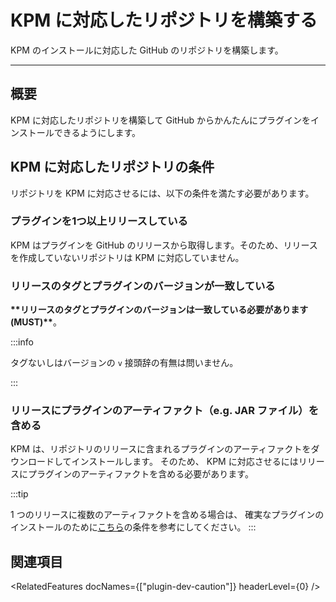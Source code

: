 
# KPM に対応したリポジトリを構築する

KPM のインストールに対応した GitHub のリポジトリを構築します。

---

## 概要

KPM に対応したリポジトリを構築して GitHub からかんたんにプラグインをインストールできるようにします。

## KPM に対応したリポジトリの条件

リポジトリを KPM に対応させるには、以下の条件を満たす必要があります。

### プラグインを1つ以上リリースしている

KPM はプラグインを GitHub のリリースから取得します。そのため、リリースを作成していないリポジトリは KPM に対応していません。

### リリースのタグとプラグインのバージョンが一致している

**\*\*リリースのタグとプラグインのバージョンは一致している必要があります(MUST)\*\***。  

:::info

タグないしはバージョンの `v` 接頭辞の有無は問いません。

<BelowDocument docId="plugin-dev-caution" anchor="version-v-prefix" />

:::

### リリースにプラグインのアーティファクト（e.g. JAR ファイル）を含める

KPM は、リポジトリのリリースに含まれるプラグインのアーティファクトをダウンロードしてインストールします。
そのため、 KPM に対応させるにはリリースにプラグインのアーティファクトを含める必要があります。

:::tip

1 つのリリースに複数のアーティファクトを含める場合は、
確実なプラグインのインストールのために[こちら](/docs/use-kpm/features/resolver#github)の条件を参考にしてください。
:::

## 関連項目

<RelatedFeatures docNames={["plugin-dev-caution"]} headerLevel={0} /> 
